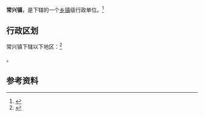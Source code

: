 {{中国乡级行政区|21/07/26/103/000}}

'''常兴镇'''，是{{PRC admin/fullname|21/07/26/103/000|3}}下辖的一个[[乡镇|乡镇]]级行政单位。<ref>{{PRC admin/ref sgc|{{PRC admin/parent|21/07/26/103/000}}}}</ref>

== 行政区划 ==

常兴镇下辖以下地区：<ref>{{PRC admin/ref sgc|21/07/26/103/000}}</ref>

{{PRC admin/children|21/07/26/103/000}}。

== 参考资料 ==

{{reflist}}

{{行政区划小作品}}
{{PRC admin/navcat|21/07/26/103/000}}
